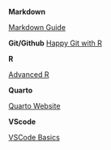 **Markdown**

[Markdown Guide](https://www.markdownguide.org/)

**Git/Github**
[Happy Git with R](https://happygitwithr.com/)

**R**

[Advanced R](https://adv-r.hadley.nz/)

**Quarto**

[Quarto Website](https://quarto.org/)

**VScode**

[VSCode Basics](https://code.visualstudio.com/docs/introvideos/basics)